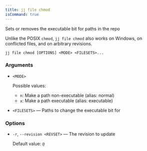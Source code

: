 ```yaml
---
title: jj file chmod
isCommand: true
---
```


Sets or removes the executable bit for paths in the repo

Unlike the POSIX `chmod`, `jj file chmod` also works on Windows, on conflicted files, and on arbitrary revisions.

```shell title="Usage"
jj file chmod [OPTIONS] <MODE> <FILESETS>...
```

### Arguments

- `<MODE>`

  Possible values:

  - `n`:
    Make a path non-executable (alias: normal)
  - `x`:
    Make a path executable (alias: executable)

- `<FILESETS>` — Paths to change the executable bit for

### Options

- `-r`, `--revision <REVSET>` — The revision to update

  Default value: `@`

